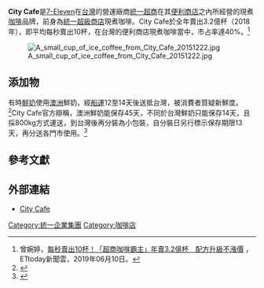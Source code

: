 {{Advert|time=2021-11-23T14:17:12+00:00}}
'''City Cafe'''是[[7-Eleven|7-Eleven]]在[[台灣|台灣]]的營運廠商[[統一超商|統一超商]]在其[[便利商店|便利商店]]之內所經營的現煮[[咖啡|咖啡]]品牌，前身為[[統一超級商店|統一超級商店]]現煮咖啡。City Cafe於全年賣出3.2億杯（2018年），即平均每秒賣出10杯，在台灣的便利商店現煮咖啡當中，市占率達40%。<ref>曾婉婷，[https://www.ettoday.net/amp/amp_news.php7?news_id=1464352 每秒賣出10杯！「超商咖啡霸主」年賣3.2億杯　配方升級不漲價] {{Wayback|url=https://www.ettoday.net/amp/amp_news.php7?news_id=1464352 |date=20211124084336 }}，ETtoday新聞雲，2019年06月10日。</ref>

[[File:A_small_cup_of_ice_coffee_from_City_Cafe_20151222.jpg|thumb]]

==添加物==
有時[[鮮奶|鮮奶]]使用[[澳洲|澳洲]]鮮奶，經[[船運|船運]]12至14天後送抵台灣，被消費者質疑新鮮度。<ref>{{Cite web |url=http://city.udn.com/60411/4780769 |title=City Cafe 的真相!!! |accessdate=2012-02-14 |archive-date=2012-02-09 |archive-url=https://web.archive.org/web/20120209004243/http://city.udn.com/60411/4780769 |dead-url=no }}</ref>City Cafe官方辯稱，澳洲鮮奶能保存45天，不同於台灣鮮奶只能保存14天，且採800kg方式運送，到台灣後再分裝為小包裝，自分裝日另行標示保存期限13天，再分送各門市使用。<ref>{{Cite web |url=http://www.pecos.com.tw/news-939.html |title=CITY CAFE進口鮮乳使用說明 |accessdate=2012-02-14 |archive-date=2012-02-17 |archive-url=https://web.archive.org/web/20120217002316/http://www.pecos.com.tw/news-939.html |dead-url=no }}</ref>

==參考文獻==
{{reflist|2}}

==外部連結==
*[http://www.citycafe.com.tw/ City Cafe]{{Wayback|url=http://www.citycafe.com.tw/ |date=20120214103645 }}{{zh-tw}}

[[Category:統一企業集團|Category:統一企業集團]]
[[Category:咖啡店|Category:咖啡店]]